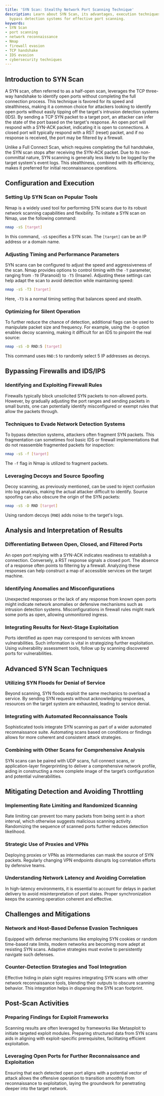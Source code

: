 ```yaml
---
title: 'SYN Scan: Stealthy Network Port Scanning Technique'
description: Learn about SYN Scan, its advantages, execution techniques, and how to
  bypass detection systems for effective port scanning.
keywords:
- SYN Scan
- port scanning
- network reconnaissance
- Nmap
- firewall evasion
- TCP handshake
- IDS evasion
- cybersecurity techniques
---
```


## Introduction to SYN Scan

A SYN scan, often referred to as a half-open scan, leverages the TCP three-way handshake to identify open ports without completing the full connection process. This technique is favored for its speed and stealthiness, making it a common choice for attackers looking to identify open ports without easily tipping off the target's intrusion detection systems (IDS). By sending a TCP SYN packet to a target port, an attacker can infer the state of the port based on the target's response. An open port will respond with a SYN-ACK packet, indicating it is open to connections. A closed port will typically respond with a RST (reset) packet, and if no response is received, the port may be filtered by a firewall.

Unlike a Full Connect Scan, which requires completing the full handshake, the SYN scan stops after receiving the SYN-ACK packet. Due to its non-committal nature, SYN scanning is generally less likely to be logged by the target system's event logs. This stealthiness, combined with its efficiency, makes it preferred for initial reconnaissance operations.

## Configuration and Execution

### Setting Up SYN Scan on Popular Tools

Nmap is a widely used tool for performing SYN scans due to its robust network scanning capabilities and flexibility. To initiate a SYN scan on Nmap, use the following command:

```bash
nmap -sS [target]
```

In this command, `-sS` specifies a SYN scan. The `[target]` can be an IP address or a domain name.

### Adjusting Timing and Performance Parameters

SYN scans can be configured to adjust the speed and aggressiveness of the scan. Nmap provides options to control timing with the `-T` parameter, ranging from `-T0` (Paranoid) to `-T5` (Insane). Adjusting these settings can help adapt the scan to avoid detection while maintaining speed:

```bash
nmap -sS -T3 [target]
```

Here, `-T3` is a normal timing setting that balances speed and stealth.

### Optimizing for Silent Operation

To further reduce the chance of detection, additional flags can be used to manipulate packet size and frequency. For example, using the `-D` option enables decoy scanning, making it difficult for an IDS to pinpoint the real source:

```bash
nmap -sS -D RND:5 [target]
```

This command uses `RND:5` to randomly select 5 IP addresses as decoys.

## Bypassing Firewalls and IDS/IPS

### Identifying and Exploiting Firewall Rules

Firewalls typically block unsolicited SYN packets to non-allowed ports. However, by gradually adjusting the port ranges and sending packets in small bursts, one can potentially identify misconfigured or exempt rules that allow the packets through.

### Techniques to Evade Network Detection Systems

To bypass detection systems, attackers often fragment SYN packets. This fragmentation can sometimes fool basic IDS or firewall implementations that do not reassemble fragmented packets for inspection:

```bash
nmap -sS -f [target]
```

The `-f` flag in Nmap is utilized to fragment packets.

### Leveraging Decoys and Source Spoofing

Decoy scanning, as previously mentioned, can be used to inject confusion into log analysis, making the actual attacker difficult to identify. Source spoofing can also obscure the origin of the SYN packets:

```bash
nmap -sS -D RND [target]
```

Using random decoys (`RND`) adds noise to the target's logs.

## Analysis and Interpretation of Results

### Differentiating Between Open, Closed, and Filtered Ports

An open port replying with a SYN-ACK indicates readiness to establish a connection. Conversely, a RST response signals a closed port. The absence of a response often points to filtering by a firewall. Analyzing these responses can help construct a map of accessible services on the target machine.

### Identifying Anomalies and Misconfigurations

Unexpected responses or the lack of any response from known open ports might indicate network anomalies or defensive mechanisms such as intrusion detection systems. Misconfigurations in firewall rules might mark some ports as open, allowing unmonitored ingress.

### Integrating Results for Next-Stage Exploitation

Ports identified as open may correspond to services with known vulnerabilities. Such information is vital in strategizing further exploitation. Using vulnerability assessment tools, follow up by scanning discovered ports for vulnerabilities.

## Advanced SYN Scan Techniques

### Utilizing SYN Floods for Denial of Service

Beyond scanning, SYN floods exploit the same mechanics to overload a service. By sending SYN requests without acknowledging responses, resources on the target system are exhausted, leading to service denial.

### Integrating with Automated Reconnaissance Tools

Sophisticated tools integrate SYN scanning as part of a wider automated reconnaissance suite. Automating scans based on conditions or findings allows for more coherent and consistent attack strategies.

### Combining with Other Scans for Comprehensive Analysis

SYN scans can be paired with UDP scans, full connect scans, or application-layer fingerprinting to deliver a comprehensive network profile, aiding in constructing a more complete image of the target’s configuration and potential vulnerabilities.

## Mitigating Detection and Avoiding Throttling

### Implementing Rate Limiting and Randomized Scanning

Rate limiting can prevent too many packets from being sent in a short interval, which otherwise suggests malicious scanning activity. Randomizing the sequence of scanned ports further reduces detection likelihood.

### Strategic Use of Proxies and VPNs

Deploying proxies or VPNs as intermediaries can mask the source of SYN packets. Regularly changing VPN endpoints disrupts log correlation efforts by defensive teams.

### Understanding Network Latency and Avoiding Correlation

In high-latency environments, it is essential to account for delays in packet delivery to avoid misinterpretation of port states. Proper synchronization keeps the scanning operation coherent and effective.

## Challenges and Mitigations

### Network and Host-Based Defense Evasion Techniques

Equipped with defense mechanisms like employing SYN cookies or random time-based rate limits, modern networks are becoming more adept at resisting SYN scans. Adaptive strategies must evolve to persistently navigate such defenses.

### Counter-Detection Strategies and Tool Integration

Effective hiding in plain sight requires integrating SYN scans with other network reconnaissance tools, blending their outputs to obscure scanning behavior. This integration helps in dispersing the SYN scan footprint.

## Post-Scan Activities

### Preparing Findings for Exploit Frameworks

Scanning results are often leveraged by frameworks like Metasploit to initiate targeted exploit modules. Preparing structured data from SYN scans aids in aligning with exploit-specific prerequisites, facilitating efficient exploitation.

### Leveraging Open Ports for Further Reconnaissance and Exploitation

Ensuring that each detected open port aligns with a potential vector of attack allows the offensive operation to transition smoothly from reconnaissance to exploitation, laying the groundwork for penetrating deeper into the target network.
